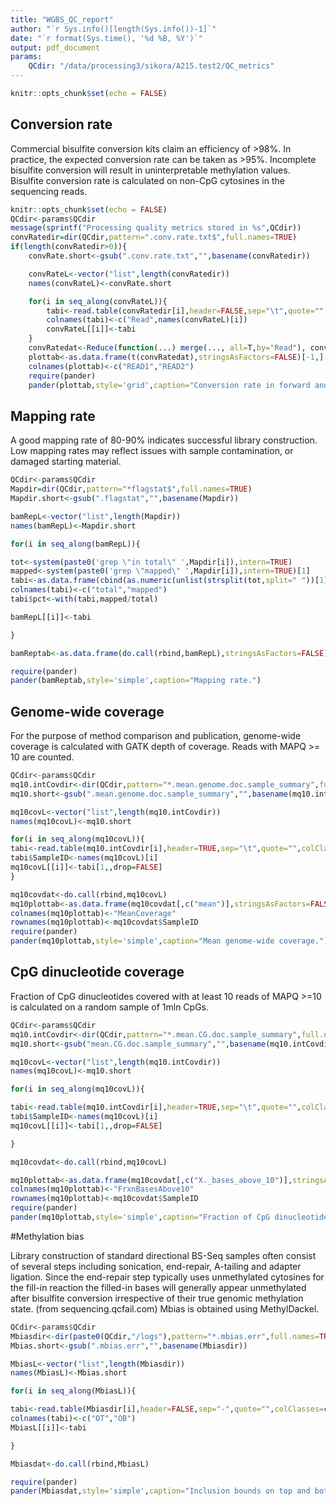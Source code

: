 ```yaml
---
title: "WGBS_QC_report"
author: "`r Sys.info()[length(Sys.info())-1]`"
date: "`r format(Sys.time(), '%d %B, %Y')`"
output: pdf_document
params:
    QCdir: "/data/processing3/sikora/A215.test2/QC_metrics"
---
```


```r
knitr::opts_chunk$set(echo = FALSE)
```

## Conversion rate

Commercial bisulfite conversion kits claim an efficiency of >98%. In practice, the expected conversion rate can be taken as >95%.
Incomplete bisulfite conversion will result in uninterpretable methylation values.
Bisulfite conversion rate is calculated on non-CpG cytosines in the sequencing reads.

```r
knitr::opts_chunk$set(echo = FALSE)
QCdir<-params$QCdir
message(sprintf("Processing quality metrics stored in %s",QCdir))
convRatedir=dir(QCdir,pattern=".conv.rate.txt$",full.names=TRUE)
if(length(convRatedir>0)){
    convRate.short<-gsub(".conv.rate.txt","",basename(convRatedir))

    convRateL<-vector("list",length(convRatedir))
    names(convRateL)<-convRate.short

    for(i in seq_along(convRateL)){
        tabi<-read.table(convRatedir[i],header=FALSE,sep="\t",quote="",as.is=TRUE)
        colnames(tabi)<-c("Read",names(convRateL)[i])
        convRateL[[i]]<-tabi
    }
    convRatedat<-Reduce(function(...) merge(..., all=T,by="Read"), convRateL)
    plottab<-as.data.frame(t(convRatedat),stringsAsFactors=FALSE)[-1,]
    colnames(plottab)<-c("READ1","READ2")
    require(pander)
    pander(plottab,style='grid',caption="Conversion rate in forward and reverse mates.")}
```

## Mapping rate

A good mapping rate of 80-90% indicates successful library construction. Low mapping rates may reflect issues with sample contamination, or damaged starting material.

```r
QCdir<-params$QCdir
Mapdir=dir(QCdir,pattern="*flagstat$",full.names=TRUE)
Mapdir.short<-gsub(".flagstat","",basename(Mapdir))

bamRepL<-vector("list",length(Mapdir))
names(bamRepL)<-Mapdir.short

for(i in seq_along(bamRepL)){

tot<-system(paste0('grep \"in total\" ',Mapdir[i]),intern=TRUE)
mapped<-system(paste0('grep \"mapped\" ',Mapdir[i]),intern=TRUE)[1]
tabi<-as.data.frame(cbind(as.numeric(unlist(strsplit(tot,split=" "))[1]),as.numeric(unlist(strsplit(mapped,split=" "))[1])))
colnames(tabi)<-c("total","mapped")
tabi$pct<-with(tabi,mapped/total)

bamRepL[[i]]<-tabi

}

bamReptab<-as.data.frame(do.call(rbind,bamRepL),stringsAsFactors=FALSE)

require(pander)
pander(bamReptab,style='simple',caption="Mapping rate.")
```

## Genome-wide coverage

For the purpose of method comparison and publication, genome-wide coverage is calculated with GATK depth of coverage. Reads with MAPQ >= 10 are counted.

```r
QCdir<-params$QCdir
mq10.intCovdir<-dir(QCdir,pattern="*.mean.genome.doc.sample_summary",full.names=TRUE)
mq10.short<-gsub(".mean.genome.doc.sample_summary","",basename(mq10.intCovdir))

mq10covL<-vector("list",length(mq10.intCovdir))
names(mq10covL)<-mq10.short

for(i in seq_along(mq10covL)){
tabi<-read.table(mq10.intCovdir[i],header=TRUE,sep="\t",quote="",colClasses=c(rep("NULL",2),"numeric",rep("character",3),rep("NULL",4),"numeric",rep("NULL",4)),fill=TRUE)
tabi$SampleID<-names(mq10covL)[i]
mq10covL[[i]]<-tabi[1,,drop=FALSE]
}

mq10covdat<-do.call(rbind,mq10covL)
mq10plottab<-as.data.frame(mq10covdat[,c("mean")],stringsAsFactors=FALSE)
colnames(mq10plottab)<-"MeanCoverage"
rownames(mq10plottab)<-mq10covdat$SampleID
require(pander)
pander(mq10plottab,style='simple',caption="Mean genome-wide coverage.")
```

## CpG dinucleotide coverage

Fraction of CpG dinucleotides covered with at least 10 reads of MAPQ >=10 is calculated on a random sample of 1mln CpGs.

```r
QCdir<-params$QCdir
mq10.intCovdir<-dir(QCdir,pattern="*.mean.CG.doc.sample_summary",full.names=TRUE)
mq10.short<-gsub("mean.CG.doc.sample_summary","",basename(mq10.intCovdir))

mq10covL<-vector("list",length(mq10.intCovdir))
names(mq10covL)<-mq10.short

for(i in seq_along(mq10covL)){

tabi<-read.table(mq10.intCovdir[i],header=TRUE,sep="\t",quote="",colClasses=c(rep("NULL",2),"numeric",rep("character",3),rep("NULL",4),"numeric",rep("NULL",4)),fill=TRUE)
tabi$SampleID<-names(mq10covL)[i]
mq10covL[[i]]<-tabi[1,,drop=FALSE]

}

mq10covdat<-do.call(rbind,mq10covL)

mq10plottab<-as.data.frame(mq10covdat[,c("X._bases_above_10")],stringsAsFactors=FALSE)
colnames(mq10plottab)<-"FrxnBasesAbove10"
rownames(mq10plottab)<-mq10covdat$SampleID
require(pander)
pander(mq10plottab,style='simple',caption="Fraction of CpG dinucleotides covered at least 10x at MAPQ >=10.")
```

#Methylation bias

Library construction of standard directional BS-Seq samples often consist of several steps including sonication, end-repair, A-tailing and adapter ligation. Since the end-repair step typically uses unmethylated cytosines for the fill-in reaction the filled-in bases will generally appear unmethylated after bisulfite conversion irrespective of their true genomic methylation state. (from sequencing.qcfail.com)
Mbias is obtained using MethylDackel.

```r
QCdir<-params$QCdir
Mbiasdir<-dir(paste0(QCdir,"/logs"),pattern="*.mbias.err",full.names=TRUE)
Mbias.short<-gsub(".mbias.err","",basename(Mbiasdir))

MbiasL<-vector("list",length(Mbiasdir))
names(MbiasL)<-Mbias.short

for(i in seq_along(MbiasL)){

tabi<-read.table(Mbiasdir[i],header=FALSE,sep="-",quote="",colClasses=c("NULL","NULL","character","NULL","character"))
colnames(tabi)<-c("OT","OB")
MbiasL[[i]]<-tabi

}

Mbiasdat<-do.call(rbind,MbiasL)

require(pander)
pander(Mbiasdat,style='simple',caption="Inclusion bounds on top and bottom strand reads.")

```

